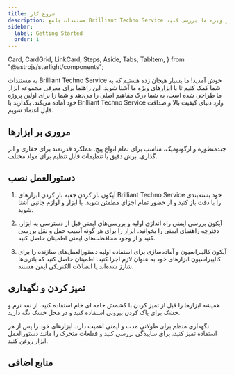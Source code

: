 ```yaml
---
title: شروع کار
description: مستندات جامع Brilliant Techno Service را برای دیدن کامل و جامع ابزارها و خدمات ساخت و ساز ویژه ما بررسی کنید.
sidebar:
  label: Getting Started
  order: 1
---
```


  Card,
  CardGrid,
  LinkCard,
  Steps,
  Aside,
  Tabs,
  TabItem,
} from "@astrojs/starlight/components";

به مستندات Brilliant Techno Service خوش آمدید! ما بسیار هیجان زده هستیم که به شما کمک کنیم تا با ابزارهای ویژه ما آشنا شوید. این راهنما برای معرفی مجموعه ابزار ما طراحی شده است، به شما درک مفاهیم اصلی را می‌دهد و شما را برای اولین پروژه خود آماده می‌کند. بگذارید با Brilliant Techno Service وارد دنیای کیفیت بالا و صداقت قابل اعتماد شویم.

## مروری بر ابزارها

<CardGrid>
  <Card title="مجموعه پیچ گوشتی" icon="seti:config">
    چندمنظوره و ارگونومیک، مناسب برای تمام انواع پیچ.
    <LinkCard title="بیشتر بدانید " href="fa/guides/getting-started" />
  </Card>
  <Card title="دریل سنگین" icon="seti:pipeline">
    عملکرد قدرتمند برای حفاری و اثر گذاری.
    <LinkCard title="بیشتر بدانید " href="fa/guides/getting-started" />
  </Card>
  <Card title="پازل برقی" icon="seti:crystal">
    برش دقیق با تنظیمات قابل تنظیم برای مواد مختلف.
    <LinkCard title="بیشتر بدانید " href="fa/guides/getting-started" />
  </Card>
</CardGrid>

## دستورالعمل نصب

<Steps>

1. آیکون باز کردن جعبه باز کردن ابزارهای Brilliant Techno Service خود
   بسته‌بندی را با دقت باز کنید و از حضور تمام اجزای مطمئن شوید. با ابزار و لوازم جانبی آشنا شوید.

2. آیکون بررسی ایمنی راه اندازی اولیه و بررسی‌های ایمنی
   قبل از دسترسی به ابزار، دفترچه راهنمای ایمنی را بخوانید. ابزار را برای هر گونه آسیب حمل و نقل بررسی کنید و از وجود محافظت‌های ایمنی اطمینان حاصل کنید.

3. آیکون کالیبراسیون و آماده‌سازی برای استفاده اولیه
   دستورالعمل‌های سازنده را برای کالیبراسیون ابزارهای خود به عنوان لازم اجرا کنید. اطمینان حاصل کنید که باتری‌ها شارژ شده‌اند یا اتصالات الکتریکی ایمن هستند.

</Steps>


## تمیز کردن و نگهداری

<Aside type="tip">
  همیشه ابزارها را قبل از تمیز کردن با کشمش خامه ای خام استفاده کنید. از نمد نرم و خشک برای پاک کردن بیرونی استفاده کنید و در محل خشک نگه دارید.
</Aside>

نگهداری منظم برای طولانی مدت و ایمنی اهمیت دارد. ابزارهای خود را پس از هر استفاده تمیز کنید، برای ساییدگی بررسی کنید و قطعات متحرک را مانند دستورالعمل ابزار روغن کنید.

## منابع اضافی

<LinkCard
  title="آموزش‌های عمیق"
  description="با آموزش‌های تخصصی و متخصصانه به استفاده از ابزارهای ما فرو می‌برید."
  href="fa/guides/getting-started"
/>

<LinkCard
  title="ویدیوهای دمو"
  description="راهنمایی‌های تصویری برای بهره‌برداری بیشتر از ابزارهای ما."
  href="fa/guides/getting-started"
/>

<LinkCard
  title="اطلاعات گارانتی"
  description="پوشش خود را درک کنید و چگونگی ارائه ادعا را در صورت نمورد نیاز را بیابید."
  href="fa/guides/getting-started"
/>